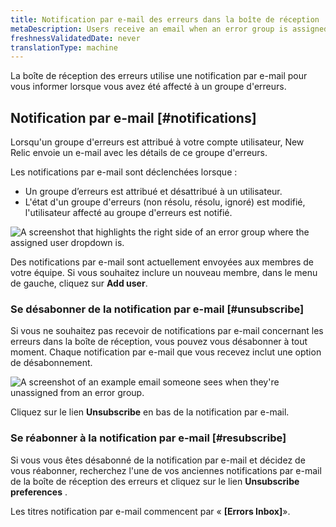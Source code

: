 ```yaml
---
title: Notification par e-mail des erreurs dans la boîte de réception
metaDescription: Users receive an email when an error group is assigned to them.
freshnessValidatedDate: never
translationType: machine
---
```


La boîte de réception des erreurs utilise une notification par e-mail pour vous informer lorsque vous avez été affecté à un groupe d&apos;erreurs.

## Notification par e-mail [#notifications]

Lorsqu&apos;un groupe d&apos;erreurs est attribué à votre compte utilisateur, New Relic envoie un e-mail avec les détails de ce groupe d&apos;erreurs.

Les notifications par e-mail sont déclenchées lorsque :

* Un groupe d’erreurs est attribué et désattribué à un utilisateur.
* L&apos;état d&apos;un groupe d&apos;erreurs (non résolu, résolu, ignoré) est modifié, l&apos;utilisateur affecté au groupe d&apos;erreurs est notifié.

<img title="The assigned user dropdown" alt="A screenshot that highlights the right side of an error group where the assigned user dropdown is. " src="/images/errors-inbox_screenshot-full_assign-users.webp" />

Des notifications par e-mail sont actuellement envoyées aux membres de votre équipe. Si vous souhaitez inclure un nouveau membre, dans le menu de gauche, cliquez sur <DNT>**Add user**</DNT>.

### Se désabonner de la notification par e-mail [#unsubscribe]

Si vous ne souhaitez pas recevoir de notifications par e-mail concernant les erreurs dans la boîte de réception, vous pouvez vous désabonner à tout moment. Chaque notification par e-mail que vous recevez inclut une option de désabonnement.

<img title="Unassigned user email example" alt="A screenshot of an example email someone sees when they're unassigned from an error group. " src="/images/errors-inbox_screenshot-crop_unassigned-message.webp" />

Cliquez sur le lien <DNT>**Unsubscribe**</DNT> en bas de la notification par e-mail.

### Se réabonner à la notification par e-mail [#resubscribe]

Si vous vous êtes désabonné de la notification par e-mail et décidez de vous réabonner, recherchez l&apos;une de vos anciennes notifications par e-mail de la boîte de réception des erreurs et cliquez sur le lien <DNT>**Unsubscribe preferences**</DNT> .

Les titres notification par e-mail commencent par « <DNT>**\[Errors Inbox]**</DNT>».